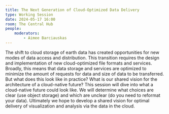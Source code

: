 ```yaml
---
title: The Next Generation of Cloud-Optimized Data Delivery
type: Working Session
date: 2024-05-17 16:00
room: The Central Hub
people:
    moderators:
        - Aimee Barciauskas
---
```

The shift to cloud storage of earth data has created opportunities for new modes of data access and distribution. This transition requires the design and implementation of new cloud-optimized file formats and services. Broadly, this means that data storage and services are optimized to minimize the amount of requests for data and size of data to be transferred. But what does this look like in practice? What is our shared vision for the architecture of a cloud-native future? This session will dive into what a cloud-native future could look like. We will determine what choices are clear (use object storage) and which are unclear (do you need to reformat your data). Ultimately we hope to develop a shared vision for optimal delivery of visualization and analysis via the data in the cloud.